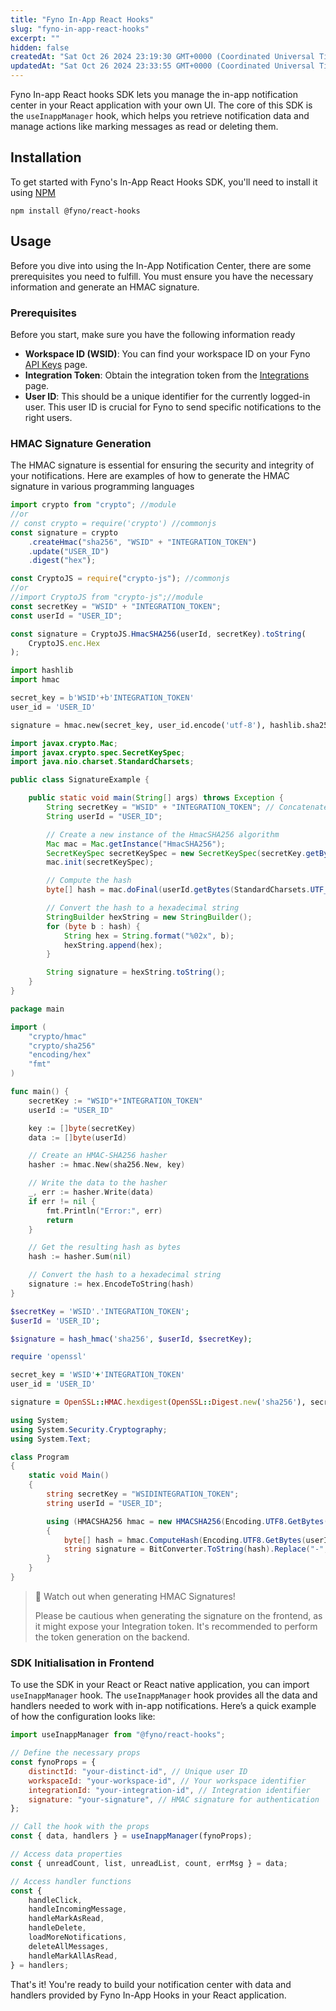 ```yaml
---
title: "Fyno In-App React Hooks"
slug: "fyno-in-app-react-hooks"
excerpt: ""
hidden: false
createdAt: "Sat Oct 26 2024 23:19:30 GMT+0000 (Coordinated Universal Time)"
updatedAt: "Sat Oct 26 2024 23:33:55 GMT+0000 (Coordinated Universal Time)"
---
```


Fyno In-app React hooks SDK lets you manage the in-app notification center in your React application with your own UI. The core of this SDK is the `useInappManager` hook, which helps you retrieve notification data and manage actions like marking messages as read or deleting them.

## Installation

To get started with Fyno's In-App React Hooks SDK, you'll need to install it using [NPM](https://www.npmjs.com/package/@fyno/react-hooks)

```shell
npm install @fyno/react-hooks
```

## Usage

Before you dive into using the In-App Notification Center, there are some prerequisites you need to fulfill. You must ensure you have the necessary information and generate an HMAC signature.

### Prerequisites

Before you start, make sure you have the following information ready

-   **Workspace ID (WSID)**: You can find your workspace ID on your Fyno [API Keys](https://app.fyno.io/api-keys) page.
-   **Integration Token**: Obtain the integration token from the [Integrations](https://app.fyno.io/integrations) page.
-   **User ID**: This should be a unique identifier for the currently logged-in user. This user ID is crucial for Fyno to send specific notifications to the right users.

### HMAC Signature Generation

The HMAC signature is essential for ensuring the security and integrity of your notifications. Here are examples of how to generate the HMAC signature in various programming languages

```javascript Node
import crypto from "crypto"; //module
//or
// const crypto = require('crypto') //commonjs
const signature = crypto
    .createHmac("sha256", "WSID" + "INTEGRATION_TOKEN")
    .update("USER_ID")
    .digest("hex");
```

```javascript
const CryptoJS = require("crypto-js"); //commonjs
//or
//import CryptoJS from "crypto-js";//module
const secretKey = "WSID" + "INTEGRATION_TOKEN";
const userId = "USER_ID";

const signature = CryptoJS.HmacSHA256(userId, secretKey).toString(
    CryptoJS.enc.Hex
);
```

```python
import hashlib
import hmac

secret_key = b'WSID'+b'INTEGRATION_TOKEN'
user_id = 'USER_ID'

signature = hmac.new(secret_key, user_id.encode('utf-8'), hashlib.sha256).hexdigest()
```

```java
import javax.crypto.Mac;
import javax.crypto.spec.SecretKeySpec;
import java.nio.charset.StandardCharsets;

public class SignatureExample {

    public static void main(String[] args) throws Exception {
        String secretKey = "WSID" + "INTEGRATION_TOKEN"; // Concatenate the secret key
        String userId = "USER_ID";

        // Create a new instance of the HmacSHA256 algorithm
        Mac mac = Mac.getInstance("HmacSHA256");
        SecretKeySpec secretKeySpec = new SecretKeySpec(secretKey.getBytes(StandardCharsets.UTF_8), "HmacSHA256");
        mac.init(secretKeySpec);

        // Compute the hash
        byte[] hash = mac.doFinal(userId.getBytes(StandardCharsets.UTF_8));

        // Convert the hash to a hexadecimal string
        StringBuilder hexString = new StringBuilder();
        for (byte b : hash) {
            String hex = String.format("%02x", b);
            hexString.append(hex);
        }

        String signature = hexString.toString();
    }
}
```

```go
package main

import (
	"crypto/hmac"
	"crypto/sha256"
	"encoding/hex"
	"fmt"
)

func main() {
	secretKey := "WSID"+"INTEGRATION_TOKEN"
	userId := "USER_ID"

	key := []byte(secretKey)
	data := []byte(userId)

	// Create an HMAC-SHA256 hasher
	hasher := hmac.New(sha256.New, key)

	// Write the data to the hasher
	_, err := hasher.Write(data)
	if err != nil {
		fmt.Println("Error:", err)
		return
	}

	// Get the resulting hash as bytes
	hash := hasher.Sum(nil)

	// Convert the hash to a hexadecimal string
	signature := hex.EncodeToString(hash)
}
```

```php
$secretKey = 'WSID'.'INTEGRATION_TOKEN';
$userId = 'USER_ID';

$signature = hash_hmac('sha256', $userId, $secretKey);
```

```ruby
require 'openssl'

secret_key = 'WSID'+'INTEGRATION_TOKEN'
user_id = 'USER_ID'

signature = OpenSSL::HMAC.hexdigest(OpenSSL::Digest.new('sha256'), secret_key, user_id)
```

```csharp
using System;
using System.Security.Cryptography;
using System.Text;

class Program
{
    static void Main()
    {
        string secretKey = "WSIDINTEGRATION_TOKEN";
        string userId = "USER_ID";

        using (HMACSHA256 hmac = new HMACSHA256(Encoding.UTF8.GetBytes(secretKey))
        {
            byte[] hash = hmac.ComputeHash(Encoding.UTF8.GetBytes(userId));
            string signature = BitConverter.ToString(hash).Replace("-", "").ToLower();
        }
    }
}
```

> 🚧 Watch out when generating HMAC Signatures!
>
> Please be cautious when generating the signature on the frontend, as it might expose your Integration token. It's recommended to perform the token generation on the backend.

### SDK Initialisation in Frontend

To use the SDK in your React or React native application, you can import `useInappManager` hook. The `useInappManager` hook provides all the data and handlers needed to work with in-app notifications. Here’s a quick example of how the configuration looks like:

```javascript JSX
import useInappManager from "@fyno/react-hooks";

// Define the necessary props
const fynoProps = {
    distinctId: "your-distinct-id", // Unique user ID
    workspaceId: "your-workspace-id", // Your workspace identifier
    integrationId: "your-integration-id", // Integration identifier
    signature: "your-signature", // HMAC signature for authentication
};

// Call the hook with the props
const { data, handlers } = useInappManager(fynoProps);

// Access data properties
const { unreadCount, list, unreadList, count, errMsg } = data;

// Access handler functions
const {
    handleClick,
    handleIncomingMessage,
    handleMarkAsRead,
    handleDelete,
    loadMoreNotifications,
    deleteAllMessages,
    handleMarkAllAsRead,
} = handlers;
```

That's it! You're ready to build your notification center with data and handlers provided by Fyno In-App Hooks in your React application.
